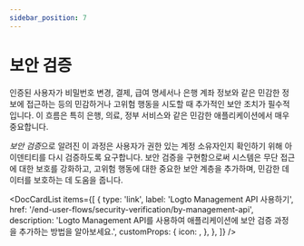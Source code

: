 ```yaml
---
sidebar_position: 7
---
```



# 보안 검증

인증된 사용자가 비밀번호 변경, 결제, 급여 명세서나 은행 계좌 정보와 같은 민감한 정보에 접근하는 등의 민감하거나 고위험 행동을 시도할 때 추가적인 보안 조치가 필수적입니다. 이 흐름은 특히 은행, 의료, 정부 서비스와 같은 민감한 애플리케이션에서 매우 중요합니다.

*보안 검증*으로 알려진 이 과정은 사용자가 권한 있는 계정 소유자인지 확인하기 위해 아이덴티티를 다시 검증하도록 요구합니다. 보안 검증을 구현함으로써 시스템은 무단 접근에 대한 보호를 강화하고, 고위험 행동에 대한 중요한 보안 계층을 추가하며, 민감한 데이터를 보호하는 데 도움을 줍니다.

<DocCardList
  items={[
    {
      type: 'link',
      label: 'Logto Management API 사용하기',
      href: '/end-user-flows/security-verification/by-management-api',
      description:
        'Logto Management API를 사용하여 애플리케이션에 보안 검증 과정을 추가하는 방법을 알아보세요.',
      customProps: {
        icon: <SecurityIcon />,
      },
    },
  ]}
/>
